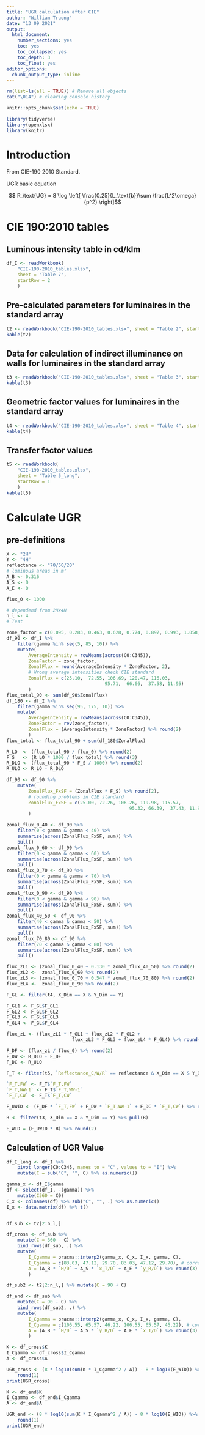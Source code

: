 ```yaml
---
title: "UGR calculation after CIE"
author: "William Truong"
date: "13 09 2021"
output: 
  html_document:
    number_sections: yes
    toc: yes
    toc_collapsed: yes
    toc_depth: 3
    toc_float: yes
editor_options:
  chunk_output_type: inline
---
```


```r
rm(list=ls(all = TRUE)) # Remove all objects
cat("\014") # clearing console history

knitr::opts_chunk$set(echo = TRUE)

library(tidyverse)
library(openxlsx)
library(knitr)
```

# Introduction

From CIE-190 2010 Standard.

UGR basic equation

$$ R_\text{UG} = 8 \log \left[ \frac{0.25}{L_\text{b}}\sum \frac{L^2\omega}{p^2} \right]$$


# CIE 190:2010 tables

## Luminous intensity table in cd/klm

```r
df_I <- readWorkbook(
	"CIE-190-2010_tables.xlsx", 
	sheet = "Table 7",
	startRow = 2
	)
```

## Pre-calculated parameters for luminaires in the standard array

```r
t2 <- readWorkbook("CIE-190-2010_tables.xlsx", sheet = "Table 2", startRow = 1)
kable(t2)
```

## Data for calculation of indirect illuminance on walls for luminaires in the standard array

```r
t3 <- readWorkbook("CIE-190-2010_tables.xlsx", sheet = "Table 3", startRow = 1)
kable(t3)
```

## Geometric factor values for luminaires in the standard array

```r
t4 <- readWorkbook("CIE-190-2010_tables.xlsx", sheet = "Table 4", startRow = 1)
kable(t4)
```

## Transfer factor values

```r
t5 <- readWorkbook(
	"CIE-190-2010_tables.xlsx",
	sheet = "Table 5_long",
	startRow = 1
	)
kable(t5)
```

# Calculate UGR

## pre-definitions
```r
X <- "2H"
Y <- "4H"
reflectance <- "70/50/20"
# luminous areas in m²
A_B <- 0.316 
A_S <- 0
A_E <- 0

flux_0 <- 1000

# dependend from 2Hx4H
n_l <- 4
# Test
```


```r
zone_factor = c(0.095, 0.283, 0.463, 0.628, 0.774, 0.897, 0.993, 1.058, 1.091)
df_90 <- df_I %>% 
	filter(gamma %in% seq(5, 85, 10)) %>% 
	mutate(
		AverageIntensity = rowMeans(across(C0:C345)),
		ZoneFactor = zone_factor,
		ZonalFlux = round(AverageIntensity * ZoneFactor, 2),
		# Wrong average intensities check CIE standard
		ZonalFlux = c(25.10,  72.55, 106.69, 120.47, 116.03,
									95.71,  66.66,  37.58, 11.95)
		)
flux_total_90 <- sum(df_90$ZonalFlux)
df_180 <- df_I %>% 
	filter(gamma %in% seq(95, 175, 10)) %>% 
	mutate(
		AverageIntensity = rowMeans(across(C0:C345)),
		ZoneFactor = rev(zone_factor),
		ZonalFlux = (AverageIntensity * ZoneFactor) %>% round(2)
		)
flux_total <- flux_total_90 + sum(df_180$ZonalFlux)

R_LO  <- (flux_total_90 / flux_0) %>% round(2)
F_S   <- (R_LO * 1000 / flux_total) %>% round(3)
R_DLO <- (flux_total_90 * F_S / 1000) %>% round(2)
R_ULO <- R_LO - R_DLO

df_90 <- df_90 %>% 
	mutate(
		ZonalFlux_FxSF = (ZonalFlux * F_S) %>% round(2),
		# rounding problems in CIE standard
		ZonalFlux_FxSF = c(25.00, 72.26, 106.26, 119.98, 115.57,
											 95.32, 66.39,  37.43, 11.91)
		)

zonal_flux_0_40 <- df_90 %>% 
	filter(0 < gamma & gamma < 40) %>% 
	summarise(across(ZonalFlux_FxSF, sum)) %>% 
	pull()
zonal_flux_0_60 <- df_90 %>% 
	filter(0 < gamma & gamma < 60) %>% 
	summarise(across(ZonalFlux_FxSF, sum)) %>% 
	pull()
zonal_flux_0_70 <- df_90 %>% 
	filter(0 < gamma & gamma < 70) %>% 
	summarise(across(ZonalFlux_FxSF, sum)) %>% 
	pull()
zonal_flux_0_90 <- df_90 %>% 
	filter(0 < gamma & gamma < 90) %>% 
	summarise(across(ZonalFlux_FxSF, sum)) %>% 
	pull()
zonal_flux_40_50 <- df_90 %>% 
	filter(40 < gamma & gamma < 50) %>% 
	summarise(across(ZonalFlux_FxSF, sum)) %>% 
	pull()
zonal_flux_70_80 <- df_90 %>% 
	filter(70 < gamma & gamma < 80) %>% 
	summarise(across(ZonalFlux_FxSF, sum)) %>% 
	pull()

flux_zL1 <- (zonal_flux_0_40 + 0.130 * zonal_flux_40_50) %>% round(2)
flux_zL2 <-  zonal_flux_0_60 %>% round(2)
flux_zL3 <- (zonal_flux_0_70 + 0.547 * zonal_flux_70_80) %>% round(2)
flux_zL4 <-  zonal_flux_0_90 %>% round(2)
```


```r
F_GL <- filter(t4, X_Dim == X & Y_Dim == Y)

F_GL1 <- F_GL$F_GL1
F_GL2 <- F_GL$F_GL2
F_GL3 <- F_GL$F_GL3
F_GL4 <- F_GL$F_GL4

flux_zL <- (flux_zL1 * F_GL1 + flux_zL2 * F_GL2 + 
						flux_zL3 * F_GL3 + flux_zL4 * F_GL4) %>% round(2)

F_DF <- (flux_zL / flux_0) %>% round(2)
F_DW <- R_DLO - F_DF
F_DC <- R_ULO

```

```r
F_T <- filter(t5, `Reflectance_C/W/R` == reflectance & X_Dim == X & Y_Dim == Y)

`F_T,FW` <- F_T$`F_T,FW`
`F_T,WW-1` <- F_T$`F_T,WW-1`
`F_T,CW` <- F_T$`F_T,CW`

F_UWID <- (F_DF * `F_T,FW` + F_DW * `F_T,WW-1` + F_DC * `F_T,CW`) %>% round(4)
```

```r
B <- filter(t3, X_Dim == X & Y_Dim == Y) %>% pull(B)

E_WID = (F_UWID * B) %>% round(2)
```

## Calculation of UGR Value

```r
df_I_long <- df_I %>% 
	pivot_longer(C0:C345, names_to = "C", values_to = "I") %>% 
	mutate(C = sub("C", "", C) %>% as.numeric())
```

```r
gamma_x <- df_I$gamma
df <- select(df_I, -(gamma)) %>% 
	mutate(C360 = C0)
C_x <- colnames(df) %>% sub("C", "", .) %>% as.numeric()
I_x <- data.matrix(df) %>% t()


df_sub <- t2[2:n_l,]

df_cross <- df_sub %>% 
	mutate(C = 360 - C) %>%
	bind_rows(df_sub, .) %>% 
	mutate(
		I_Cgamma = pracma::interp2(gamma_x, C_x, I_x, gamma, C),
		I_Cgamma = c(83.03, 47.12, 29.70, 83.03, 47.12, 29.70), # correction
		A = (A_B * `H/D` + A_S * `x_T/D` + A_E * `y_R/D`) %>% round(3)
		)

df_sub2 <- t2[2:n_l,] %>% mutate(C = 90 + C)

df_end <- df_sub %>% 
	mutate(C = 90 - C) %>%
	bind_rows(df_sub2, .) %>% 
	mutate(
		I_Cgamma = pracma::interp2(gamma_x, C_x, I_x, gamma, C),
		I_Cgamma = c(106.55, 65.57, 46.22, 106.55, 65.57, 46.22), # correction
		A = (A_B * `H/D` + A_S * `y_R/D` + A_E * `x_T/D`) %>% round(3)
		) 
```

```r
K <- df_cross$K
I_Cgamma <- df_cross$I_Cgamma
A <- df_cross$A

UGR_cross <- (8 * log10(sum(K * I_Cgamma^2 / A)) - 8 * log10(E_WID)) %>% 
	round(1)
print(UGR_cross)
```

```r
K <- df_end$K
I_Cgamma <- df_end$I_Cgamma
A <- df_end$A

UGR_end <- (8 * log10(sum(K * I_Cgamma^2 / A)) - 8 * log10(E_WID)) %>% 
	round(1)
print(UGR_end)
```






